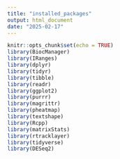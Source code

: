 ```yaml
---
title: "installed_packages"
output: html_document
date: "2025-02-17"
---
```


```r
knitr::opts_chunk$set(echo = TRUE)
library(BiocManager)
library(IRanges)
library(dplyr)
library(tidyr)
library(tibble)
library(readr)
library(ggplot2)
library(purrr)
library(magrittr)
library(pheatmap)
library(textshape)
library(Rcpp)
library(matrixStats)
library(rtracklayer)
library(tidyverse)
library(DESeq2)
```


